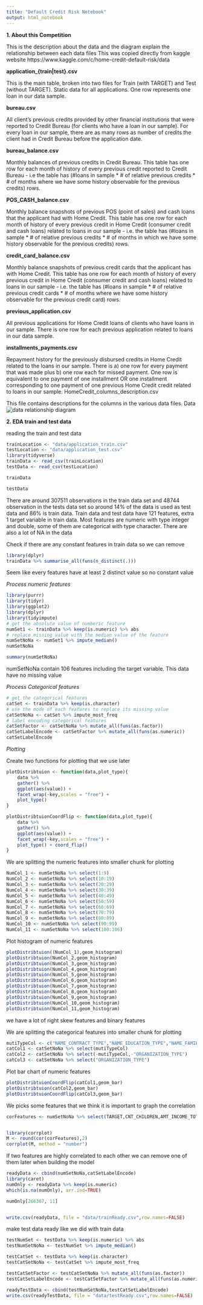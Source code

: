 ---
title: "Default Credit Risk Notebook"
output: html_notebook
---

**1. About this Competition**

This is the description about the data and the diagram explain the relationship between each data files
This was copied directly from kaggle website https://www.kaggle.com/c/home-credit-default-risk/data 


**application_{train|test}.csv**

This is the main table, broken into two files for Train (with TARGET) and Test (without TARGET).
Static data for all applications. One row represents one loan in our data sample.

**bureau.csv**

All client's previous credits provided by other financial institutions that were reported to Credit Bureau (for clients who have a loan in our sample).
For every loan in our sample, there are as many rows as number of credits the client had in Credit Bureau before the application date.

**bureau_balance.csv**

Monthly balances of previous credits in Credit Bureau.
This table has one row for each month of history of every previous credit reported to Credit Bureau - i.e the table has (#loans in sample * # of relative previous credits * # of months where we have some history observable for the previous credits) rows.

**POS_CASH_balance.csv**

Monthly balance snapshots of previous POS (point of sales) and cash loans that the applicant had with Home Credit.
This table has one row for each month of history of every previous credit in Home Credit (consumer credit and cash loans) related to loans in our sample - i.e. the table has (#loans in sample * # of relative previous credits * # of months in which we have some history observable for the previous credits) rows.

**credit_card_balance.csv**

Monthly balance snapshots of previous credit cards that the applicant has with Home Credit.
This table has one row for each month of history of every previous credit in Home Credit (consumer credit and cash loans) related to loans in our sample - i.e. the table has (#loans in sample * # of relative previous credit cards * # of months where we have some history observable for the previous credit card) rows.

**previous_application.csv**

All previous applications for Home Credit loans of clients who have loans in our sample.
There is one row for each previous application related to loans in our data sample.

**installments_payments.csv**

Repayment history for the previously disbursed credits in Home Credit related to the loans in our sample.
There is a) one row for every payment that was made plus b) one row each for missed payment.
One row is equivalent to one payment of one installment OR one installment corresponding to one payment of one previous Home Credit credit related to loans in our sample.
HomeCredit_columns_description.csv

This file contains descriptions for the columns in the various data files.
Data
![data relationship diagram](data_dia.png)


**2. EDA train and test data **

reading the  train and test data
```{r,warning=FALSE,message=FALSE,error=FALSE}
trainLocation <- "data/application_train.csv"
testLocation <- "data/application_test.csv"
library(tidyverse)
trainData <- read_csv(trainLocation)
testData <- read_csv(testLocation)
```


```{r,warning=FALSE,message=FALSE,error=FALSE}
trainData
```
```{r,warning=FALSE,message=FALSE,error=FALSE}
testData
```
There are around 307511 observations in the train data set and 48744 observation in the tests data set so around 14% of the data is used as test data and 86% is train data. Train data and test data have 121 features, extra 1 target variable in train data. Most features are numeric with type integer and double, some of them are categorical with type character. There are also a lot of NA in the data


Check if there are any constant features in train data so we can remove
```{r}
library(dplyr)
trainData %>% summarise_all(funs(n_distinct(.)))
```

Seem like every features have at least 2 distinct value so no constant value


*Process numeric features*
```{r,warning=FALSE,message=FALSE,error=FALSE}
library(purrr)
library(tidyr)
library(ggplot2)
library(dplyr)
library(tidyimpute)
# get the absolute value of numberic feature
numSet1 <- trainData %>% keep(is.numeric) %>% abs 
# replace missing value with the median value of the feature
numSetNoNa <- numSet1 %>% impute_median()  
numSetNoNa
```

```{r}
summary(numSetNoNa)
```
numSetNoNa contain 106 features including the target variable. This data have no missing value



*Process Categorical features*


```{r,warning=FALSE,message=FALSE,error=FALSE}
# get the categorical features
catSet <- trainData %>% keep(is.character)
# use the mode of each features to replace its missing value
catSetNoNa <- catSet %>% impute_most_freq
# label encoding categorical features
catSetFactor <- catSetNoNa %>% mutate_all(funs(as.factor))
catSetLabelEncode <- catSetFactor %>% mutate_all(funs(as.numeric))
catSetLabelEncode
```


*Plotting*

Create two functions for plotting that we use later
```{r,warning=FALSE,message=FALSE,error=FALSE}

plotDistribtuion <- function(data,plot_type){
    data %>%
    gather() %>% 
    ggplot(aes(value)) + 
    facet_wrap(~key,scales = "free") + 
    plot_type()
}

plotDistribtuionCoordFlip <- function(data,plot_type){
    data %>%
    gather() %>% 
    ggplot(aes(value)) + 
    facet_wrap(~key,scales = "free") + 
    plot_type() + coord_flip()
}

```


We are splitting the numeric features into smaller chunk for plotting
```{r}
NumCol_1 <- numSetNoNa %>% select(1:9)
NumCol_2 <- numSetNoNa %>% select(10:19)
NumCol_3 <- numSetNoNa %>% select(20:29)
NumCol_4 <- numSetNoNa %>% select(30:39)
NumCol_5 <- numSetNoNa %>% select(40:49)
NumCol_6 <- numSetNoNa %>% select(50:59)
NumCol_7 <- numSetNoNa %>% select(60:69)
NumCol_8 <- numSetNoNa %>% select(70:79)
NumCol_9 <- numSetNoNa %>% select(80:89)
NumCol_10 <- numSetNoNa %>% select(90:99)
NumCol_11 <- numSetNoNa %>% select(100:106)
```

Plot histogram of numeric features
```{r,warning=FALSE,message=FALSE,error=FALSE,fig.width=20,fig.height=10,out.width="1920px",out.height="1080px"}
plotDistribtuion((NumCol_1),geom_histogram)
plotDistribtuion(NumCol_2,geom_histogram)
plotDistribtuion(NumCol_3,geom_histogram)
plotDistribtuion(NumCol_4,geom_histogram)
plotDistribtuion(NumCol_5,geom_histogram)
plotDistribtuion(NumCol_6,geom_histogram)
plotDistribtuion(NumCol_7,geom_histogram)
plotDistribtuion(NumCol_8,geom_histogram)
plotDistribtuion(NumCol_9,geom_histogram)
plotDistribtuion(NumCol_10,geom_histogram)
plotDistribtuion(NumCol_11,geom_histogram)
```
we have a lot of right skew features and binary features




We are splitting the categorical features into smaller chunk for plotting
```{r}
mutiTypeCol <- c("NAME_CONTRACT_TYPE","NAME_EDUCATION_TYPE","NAME_FAMILY_STATUS","NAME_HOUSING_TYPE","NAME_INCOME_TYPE","NAME_TYPE_SUITE","OCCUPATION_TYPE","WEEKDAY_APPR_PROCESS_START","FONDKAPREMONT_MODE","WALLSMATERIAL_MODE","HOUSETYPE_MODE")
catCol1 <- catSetNoNa %>% select(mutiTypeCol)
catCol2 <- catSetNoNa %>% select(-mutiTypeCol,-"ORGANIZATION_TYPE")
catCol3 <- catSetNoNa %>% select("ORGANIZATION_TYPE")
```

Plot bar chart of numeric features
```{r,warning=FALSE,message=FALSE,error=FALSE,fig.width=20,fig.height=8,out.width="1920px",out.height="1080px"}
plotDistribtuionCoordFlip(catCol1,geom_bar)
plotDistribtuion(catCol2,geom_bar)
plotDistribtuionCoordFlip(catCol3,geom_bar)

```




We picks some features that we think it is important to graph the correlation 
```{r,warning=FALSE,message=FALSE,error=FALSE,fig.width=20,fig.height=8,out.width="1920px",out.height="1080px"}
corFeatures <- numSetNoNa %>% select(TARGET,CNT_CHILDREN,AMT_INCOME_TOTAL,AMT_CREDIT,AMT_ANNUITY,AMT_GOODS_PRICE,CNT_FAM_MEMBERS,OBS_30_CNT_SOCIAL_CIRCLE,DEF_30_CNT_SOCIAL_CIRCLE,OBS_60_CNT_SOCIAL_CIRCLE,DEF_60_CNT_SOCIAL_CIRCLE)


library(corrplot)
M <- round(cor(corFeatures),2)
corrplot(M, method = "number")
```
If two features are highly correlated to each other we can remove one of them later when building the model

```{r}
readyData <- cbind(numSetNoNa,catSetLabelEncode)
library(caret)
numOnly <- readyData %>% keep(is.numeric)
which(is.na(numOnly), arr.ind=TRUE)

numOnly[266367, 11]


write.csv(readyData, file = "data/trainReady.csv",row.names=FALSE)
```
make test data ready like we did with train data
```{r}
testNumSet <- testData %>% keep(is.numeric) %>% abs
testNumSetNoNa <- testNumSet %>% impute_median() 

testCatSet <- testData %>% keep(is.character)
testCatSetNoNa <- testCatSet %>% impute_most_freq

testCatSetFactor <- testCatSetNoNa %>% mutate_all(funs(as.factor))
testCatSetLabelEncode <- testCatSetFactor %>% mutate_all(funs(as.numeric))

readyTestData <- cbind(testNumSetNoNa,testCatSetLabelEncode)
write.csv(readyTestData, file = "data/testReady.csv",row.names=FALSE)

```











